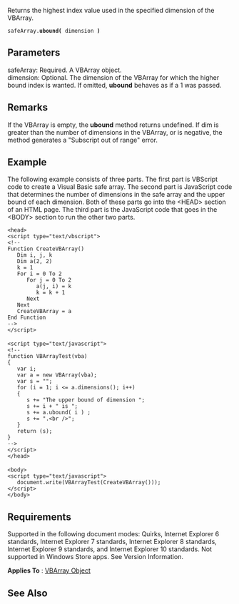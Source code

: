Returns the highest index value used in the specified dimension of the VBArray.

 safeArray.'''ubound(''' dimension ''')'''

==Parameters==
; safeArray: Required. A VBArray object.
; dimension: Optional. The dimension of the VBArray for which the higher bound index is wanted. If omitted, '''ubound''' behaves as if a 1 was passed.

==Remarks==
If the VBArray is empty, the '''ubound''' method returns undefined. If dim is greater than the number of dimensions in the VBArray, or is negative, the method generates a "Subscript out of range" error.


==Example==
The following example consists of three parts. The first part is VBScript code to create a Visual Basic safe array. The second part is JavaScript code that determines the number of dimensions in the safe array and the upper bound of each dimension. Both of these parts go into the &lt;HEAD&gt; section of an HTML page. The third part is the JavaScript code that goes in the &lt;BODY&gt; section to run the other two parts.

 &lt;head&gt;
 &lt;script type="text/vbscript"&gt;
 &lt;!--
 Function CreateVBArray()
    Dim i, j, k
    Dim a(2, 2)
    k = 1
    For i = 0 To 2
       For j = 0 To 2
          a(j, i) = k
          k = k + 1
       Next
    Next
    CreateVBArray = a
 End Function
 --&gt;
 &lt;/script&gt;
 
 &lt;script type="text/javascript"&gt;
 &lt;!--
 function VBArrayTest(vba)
 {
    var i;
    var a = new VBArray(vba);
    var s = "";
    for (i = 1; i &lt;= a.dimensions(); i++)
    {
       s += "The upper bound of dimension ";
       s += i + " is ";
       s += a.ubound( i ) ;
       s += ".&lt;br /&gt;";
    }
    return (s);
 }
 --&gt;
 &lt;/script&gt;
 &lt;/head&gt;
 
 &lt;body&gt;
 &lt;script type="text/javascript"&gt;
    document.write(VBArrayTest(CreateVBArray()));
 &lt;/script&gt;
 &lt;/body&gt;

==Requirements==
Supported in the following document modes: Quirks, Internet Explorer 6 standards, Internet Explorer 7 standards, Internet Explorer 8 standards, Internet Explorer 9 standards, and Internet Explorer 10 standards. Not supported in Windows Store apps. See Version Information.

'''Applies To''' : [[Objects/VBArray|VBArray Object]]


==See Also==

              

              

              

              
